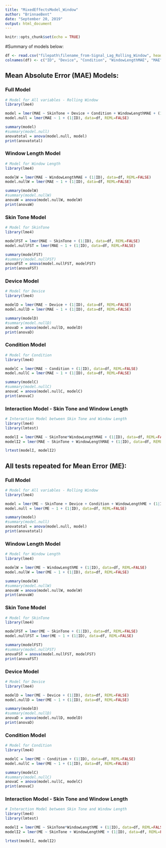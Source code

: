 ```yaml
---
title: "MixedEffectsModel_Window"
author: "BrinnaeBent"
date: "September 20, 2019"
output: html_document
---
```


```r
knitr::opts_chunk$set(echo = TRUE)
```

#Summary of models below:


```r
df <- read.csv("filepath\filename_from-Signal_Lag_Rolling_Window", header=FALSE, stringsAsFactors = FALSE)
colnames(df) <- c("ID", "Device", "Condition", "WindowLengthMAE", "MAE", "WindowLengthME", "ME", "SkinTone")

```

## Mean Absolute Error (MAE) Models:


### Full Model

```r

# Model for All variables - Rolling Window
library(lme4)

model = lmer(MAE ~ SkinTone + Device + Condition + WindowLengthMAE + (1|ID), data=df, REML=FALSE)
model.null = lmer(MAE ~ 1 + (1|ID), data=df, REML=FALSE)

summary(model)
#summary(model.null)
anovatotal = anova(model.null, model)
print(anovatotal)

```

### Window Length Model

```r

# Model for Window Length
library(lme4)

modelW = lmer(MAE ~ WindowLengthMAE + (1|ID), data=df, REML=FALSE)
model.nullW = lmer(MAE ~ 1 + (1|ID), data=df, REML=FALSE)

summary(modelW)
#summary(model.nullW)
anovaW = anova(model.nullW, modelW)
print(anovaW)

```

### Skin Tone Model

```r

# Model for SkinTone
library(lme4)

modelFST = lmer(MAE ~ SkinTone + (1|ID), data=df, REML=FALSE)
model.nullFST = lmer(MAE ~ 1 + (1|ID), data=df, REML=FALSE)

summary(modelFST)
#summary(model.nullFST)
anovaFST = anova(model.nullFST, modelFST)
print(anovaFST)

```

### Device Model

```r

# Model for Device
library(lme4)

modelD = lmer(MAE ~ Device + (1|ID), data=df, REML=FALSE)
model.nullD = lmer(MAE ~ 1 + (1|ID), data=df, REML=FALSE)

summary(modelD)
#summary(model.nullD)
anovaD = anova(model.nullD, modelD)
print(anovaD)

```

### Condition Model

```r

# Model for Condition
library(lme4)

modelC = lmer(MAE ~ Condition + (1|ID), data=df, REML=FALSE)
model.nullC = lmer(MAE ~ 1 + (1|ID), data=df, REML=FALSE)

summary(modelC)
#summary(model.nullC)
anovaC = anova(model.nullC, modelC)
print(anovaC)

```

### Interaction Model - Skin Tone and Window Length

```r

# Interaction Model between Skin Tone and Window Length
library(lme4)
library(lmtest)

modelI = lmer(MAE ~ SkinTone*WindowLengthMAE + (1|ID), data=df, REML=FALSE)
modelI2 = lmer(MAE ~ SkinTone + WindowLengthMAE + (1|ID), data=df, REML=FALSE)

lrtest(modelI, modelI2)

```

## All tests repeated for Mean Error (ME):


### Full Model

```r

# Model for All variables - Rolling Window
library(lme4)

model = lmer(ME ~ SkinTone + Device + Condition + WindowLengthME + (1|ID), data=df, REML=FALSE)
model.null = lmer(ME ~ 1 + (1|ID), data=df, REML=FALSE)

summary(model)
#summary(model.null)
anovatotal = anova(model.null, model)
print(anovatotal)

```

### Window Length Model

```r

# Model for Window Length
library(lme4)

modelW = lmer(ME ~ WindowLengthME + (1|ID), data=df, REML=FALSE)
model.nullW = lmer(ME ~ 1 + (1|ID), data=df, REML=FALSE)

summary(modelW)
#summary(model.nullW)
anovaW = anova(model.nullW, modelW)
print(anovaW)

```

### Skin Tone Model

```r

# Model for SkinTone
library(lme4)

modelFST = lmer(ME ~ SkinTone + (1|ID), data=df, REML=FALSE)
model.nullFST = lmer(ME ~ 1 + (1|ID), data=df, REML=FALSE)

summary(modelFST)
#summary(model.nullFST)
anovaFST = anova(model.nullFST, modelFST)
print(anovaFST)

```

### Device Model

```r

# Model for Device
library(lme4)

modelD = lmer(ME ~ Device + (1|ID), data=df, REML=FALSE)
model.nullD = lmer(ME ~ 1 + (1|ID), data=df, REML=FALSE)

summary(modelD)
#summary(model.nullD)
anovaD = anova(model.nullD, modelD)
print(anovaD)

```

### Condition Model 

```r

# Model for Condition
library(lme4)

modelC = lmer(ME ~ Condition + (1|ID), data=df, REML=FALSE)
model.nullC = lmer(ME ~ 1 + (1|ID), data=df, REML=FALSE)

summary(modelC)
#summary(model.nullC)
anovaC = anova(model.nullC, modelC)
print(anovaC)

```
### Interaction Model - Skin Tone and Window Length

```r

# Interaction Model between Skin Tone and Window Length
library(lme4)
library(lmtest)

modelI = lmer(ME ~ SkinTone*WindowLengthME + (1|ID), data=df, REML=FALSE)
modelI2 = lmer(ME ~ SkinTone + WindowLengthME + (1|ID), data=df, REML=FALSE)

lrtest(modelI, modelI2)

```